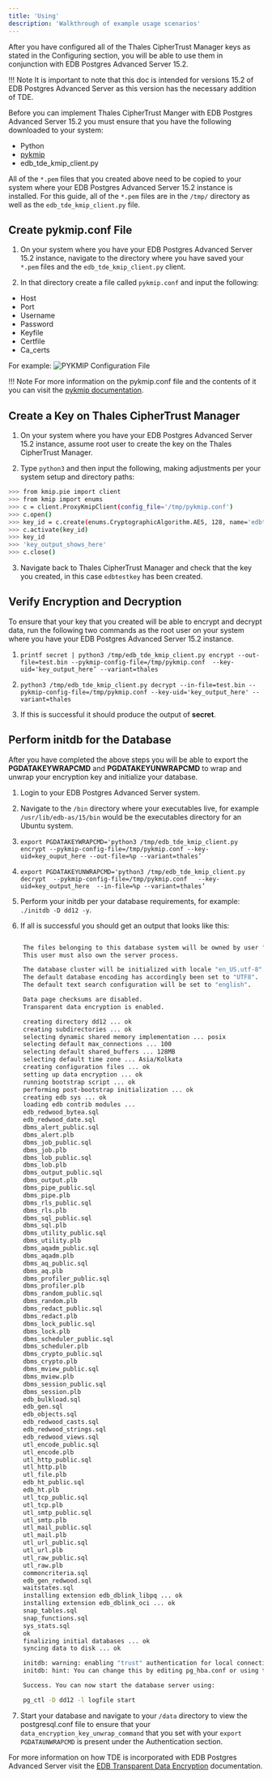 ```yaml
---
title: 'Using'
description: 'Walkthrough of example usage scenarios'
---
```


After you have configured all of the Thales CipherTrust Manager keys as stated in the Configuring section, you will be able to use them in conjunction with EDB Postgres Advanced Server 15.2.

!!! Note
    It is important to note that this doc is intended for versions 15.2 of EDB Postgres Advanced Server as this version has the necessary addition of TDE.

Before you can implement Thales CipherTrust Manger with EDB Postgres Advanced Server 15.2 you must ensure that you have the following downloaded to your system:
- Python
- [pykmip](https://pypi.org/project/PyKMIP/#files)
- edb_tde_kmip_client.py

All of the `*.pem` files that you created above need to be copied to your system where your EDB Postgres Advanced Server 15.2 instance is installed.  For this guide, all of the `*.pem` files are in the `/tmp/` directory as well as the `edb_tde_kmip_client.py` file.

## Create pykmip.conf File

1. On your system where you have your EDB Postgres Advanced Server 15.2 instance, navigate to the directory where you have saved your `*.pem` files and the `edb_tde_kmip_client.py` client.

2. In that directory create a file called `pykmip.conf` and input the following:
- Host
- Port
- Username
- Password
- Keyfile
- Certfile
- Ca_certs

For example:
    ![PYKMIP Configuration File](Images/PYKMIPconffile.png)

!!! Note
    For more information on the pykmip.conf file and the contents of it you can visit the [pykmip documentation](https://pykmip.readthedocs.io/en/latest/client.html).

## Create a Key on Thales CipherTrust Manager

1. On your system where you have your EDB Postgres Advanced Server 15.2 instance, assume root user to create the key on the Thales CipherTrust Manager.

2. Type `python3` and then input the following, making adjustments per your system setup and directory paths:

```bash
>>> from kmip.pie import client
>>> from kmip import enums
>>> c = client.ProxyKmipClient(config_file='/tmp/pykmip.conf')
>>> c.open()
>>> key_id = c.create(enums.CryptographicAlgorithm.AES, 128, name='edbtestkey')
>>> c.activate(key_id)
>>> key_id
>>> 'key_output_shows_here'
>>> c.close()

```
3. Navigate back to Thales CipherTrust Manager and check that the key you created, in this case `edbtestkey` has been created.

## Verify Encryption and Decryption

To ensure that your key that you created will be able to encrypt and decrypt data, run the following two commands as the root user on your system where you have your EDB Postgres Advanced Server 15.2 instance.

1. `printf secret | python3 /tmp/edb_tde_kmip_client.py encrypt --out-file=test.bin --pykmip-config-file=/tmp/pykmip.conf  --key-uid='key_output_here’ --variant=thales`

2. `python3 /tmp/edb_tde_kmip_client.py decrypt --in-file=test.bin --pykmip-config-file=/tmp/pykmip.conf --key-uid='key_output_here' --variant=thales`

3. If this is successful it should produce the output of **secret**.

## Perform initdb for the Database

After you have completed the above steps you will be able to export the **PGDATAKEYWRAPCMD** and **PGDATAKEYUNWRAPCMD** to wrap and unwrap your encryption key and initialize your database.

1. Login to your EDB Postgres Advanced Server system.

2. Navigate to the `/bin` directory where your executables live, for example `/usr/lib/edb-as/15/bin` would be the executables directory for an Ubuntu system.

3. `export PGDATAKEYWRAPCMD='python3 /tmp/edb_tde_kmip_client.py encrypt --pykmip-config-file=/tmp/pykmip.conf --key-uid=key_ouput_here --out-file=%p --variant=thales’`

4. `export PGDATAKEYUNWRAPCMD='python3 /tmp/edb_tde_kmip_client.py decrypt  --pykmip-config-file=/tmp/pykmip.conf   --key-uid=key_output_here  --in-file=%p --variant=thales’`

5. Perform your initdb per your database requirements, for example: `./initdb -D dd12 -y`.

6. If all is successful you should get an output that looks like this:
```bash

    The files belonging to this database system will be owned by user "edb".
    This user must also own the server process.

    The database cluster will be initialized with locale "en_US.utf-8".
    The default database encoding has accordingly been set to "UTF8".
    The default text search configuration will be set to "english".

    Data page checksums are disabled.
    Transparent data encryption is enabled.

    creating directory dd12 ... ok
    creating subdirectories ... ok
    selecting dynamic shared memory implementation ... posix
    selecting default max_connections ... 100
    selecting default shared_buffers ... 128MB
    selecting default time zone ... Asia/Kolkata
    creating configuration files ... ok
    setting up data encryption ... ok
    running bootstrap script ... ok
    performing post-bootstrap initialization ... ok
    creating edb sys ... ok
    loading edb contrib modules ...
    edb_redwood_bytea.sql 
    edb_redwood_date.sql 
    dbms_alert_public.sql 
    dbms_alert.plb 
    dbms_job_public.sql 
    dbms_job.plb 
    dbms_lob_public.sql 
    dbms_lob.plb 
    dbms_output_public.sql 
    dbms_output.plb 
    dbms_pipe_public.sql 
    dbms_pipe.plb 
    dbms_rls_public.sql 
    dbms_rls.plb 
    dbms_sql_public.sql 
    dbms_sql.plb 
    dbms_utility_public.sql 
    dbms_utility.plb 
    dbms_aqadm_public.sql 
    dbms_aqadm.plb 
    dbms_aq_public.sql 
    dbms_aq.plb 
    dbms_profiler_public.sql 
    dbms_profiler.plb 
    dbms_random_public.sql 
    dbms_random.plb 
    dbms_redact_public.sql 
    dbms_redact.plb 
    dbms_lock_public.sql 
    dbms_lock.plb 
    dbms_scheduler_public.sql 
    dbms_scheduler.plb 
    dbms_crypto_public.sql 
    dbms_crypto.plb 
    dbms_mview_public.sql 
    dbms_mview.plb 
    dbms_session_public.sql 
    dbms_session.plb 
    edb_bulkload.sql 
    edb_gen.sql 
    edb_objects.sql 
    edb_redwood_casts.sql 
    edb_redwood_strings.sql 
    edb_redwood_views.sql 
    utl_encode_public.sql 
    utl_encode.plb 
    utl_http_public.sql 
    utl_http.plb 
    utl_file.plb 
    edb_ht_public.sql 
    edb_ht.plb 
    utl_tcp_public.sql 
    utl_tcp.plb 
    utl_smtp_public.sql 
    utl_smtp.plb 
    utl_mail_public.sql 
    utl_mail.plb 
    utl_url_public.sql 
    utl_url.plb 
    utl_raw_public.sql 
    utl_raw.plb 
    commoncriteria.sql 
    edb_gen_redwood.sql 
    waitstates.sql 
    installing extension edb_dblink_libpq ... ok
    installing extension edb_dblink_oci ... ok
    snap_tables.sql 
    snap_functions.sql 
    sys_stats.sql 
    ok
    finalizing initial databases ... ok
    syncing data to disk ... ok

    initdb: warning: enabling "trust" authentication for local connections
    initdb: hint: You can change this by editing pg_hba.conf or using the option -A, or --auth-local and --auth-host, the next time you run initdb.

    Success. You can now start the database server using:

    pg_ctl -D dd12 -l logfile start

```

7. Start your database and navigate to your `/data` directory to view the postgresql.conf file to ensure that your `data_encryption_key_unwrap_command` that you set with your `export PGDATAUNWRAPCMD` is present under the Authentication section.

For more information on how TDE is incorporated with EDB Postgres Advanced Server visit the [EDB Transparent Data Encryption](https://www.enterprisedb.com/docs/tde/latest/) documentation.

